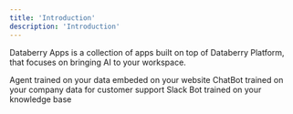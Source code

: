 ```yaml
---
title: 'Introduction'
description: 'Introduction'
---
```


Databerry Apps is a collection of apps built on top of Databerry Platform, that focuses on bringing AI to your workspace.

<CardGroup cols={2}>
  <Card
    title="Site Widget"
    icon="message-bot"
    href="https://www.databerry.ai/#for-customer-support"
  >
    Agent trained on your data embeded on your website
  </Card>
  <Card title="Crisp Plugin" icon="message-bot" href="/apps/chat-site">
    ChatBot trained on your company data for customer support
  </Card>
  <Card
    title="Slack Bot"
    icon="message-bot"
    href="https://www.databerry.ai/products/slack-bot"
  >
    Slack Bot trained on your knowledge base
  </Card>
</CardGroup>
